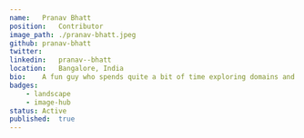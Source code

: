 ---
name:   Pranav Bhatt
position:   Contributor
image_path: ./pranav-bhatt.jpeg
github: pranav-bhatt
twitter:    
linkedin:   pranav--bhatt
location:   Bangalore, India
bio:    A fun guy who spends quite a bit of time exploring domains and technologies touched by cloud. He is primarily a rustacean, but also knows a bit of Golang.   
badges:     
    - landscape
    - image-hub    
status: Active 
published:  true
---
